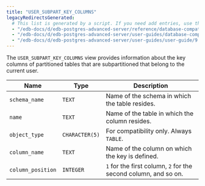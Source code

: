 ```yaml
---
title: "USER_SUBPART_KEY_COLUMNS"
legacyRedirectsGenerated:
  # This list is generated by a script. If you need add entries, use the `legacyRedirects` key.
  - "/edb-docs/d/edb-postgres-advanced-server/reference/database-compatibility-for-oracle-developers-reference-guide/9.6/Database_Compatibility_for_Oracle_Developers_Reference_Guide.1.180.html"
  - "/edb-docs/d/edb-postgres-advanced-server/user-guides/database-compatibility-for-oracle-developers-guide/9.5/Database_Compatibility_for_Oracle_Developers_Guide.1.290.html"
  - "/edb-docs/d/edb-postgres-advanced-server/user-guides/user-guide/9.5/EDB_Postgres_Enterprise_Guide.1.236.html"
---
```


<div id="user_subpart_key_columns" class="registered_link"></div>

The `USER_SUBPART_KEY_COLUMNS` view provides information about the key columns of partitioned tables that are subpartitioned that belong to the current user.

| Name              | Type           | Description                                               |
| ----------------- | -------------- | --------------------------------------------------------- |
| `schema_name`     | `TEXT`         | Name of the schema in which the table resides.        |
| `name`            | `TEXT`         | Name of the table in which the column resides.        |
| `object_type`     | `CHARACTER(5)` | For compatibility only. Always `TABLE`.                   |
| `column_name`     | `TEXT`         | Name of the column on which the key is defined.       |
| `column_position` | `INTEGER`      | `1` for the first column, `2` for the second column, and so on. |
